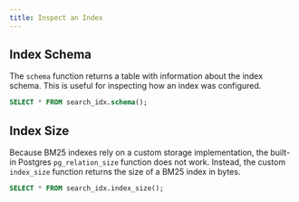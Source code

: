 ```yaml
---
title: Inspect an Index
---
```


## Index Schema 

The `schema` function returns a table with information about the index schema. This is useful for inspecting how an index was configured.

```sql
SELECT * FROM search_idx.schema();
```

## Index Size

Because BM25 indexes rely on a custom storage implementation, the built-in Postgres `pg_relation_size` function does not work. Instead, the custom
`index_size` function returns the size of a BM25 index in bytes.

```sql
SELECT * FROM search_idx.index_size();
```
